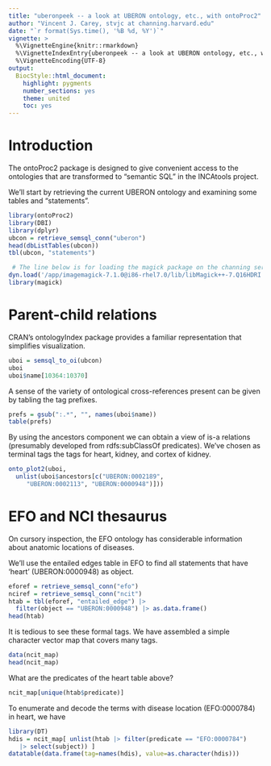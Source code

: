 ```yaml
---
title: "uberonpeek -- a look at UBERON ontology, etc., with ontoProc2"
author: "Vincent J. Carey, stvjc at channing.harvard.edu"
date: "`r format(Sys.time(), '%B %d, %Y')`"
vignette: >
  %\VignetteEngine{knitr::rmarkdown}
  %\VignetteIndexEntry{uberonpeek -- a look at UBERON ontology, etc., with ontoProc2}
  %\VignetteEncoding{UTF-8}
output:
  BiocStyle::html_document:
    highlight: pygments
    number_sections: yes
    theme: united
    toc: yes
---
```


# Introduction

The ontoProc2 package is designed to give convenient
access to the ontologies that are transformed to "semantic
SQL" in the INCAtools project.

We'll start by retrieving the current UBERON ontology and examining
some tables and "statements".

```r
library(ontoProc2)
library(DBI)
library(dplyr)
ubcon = retrieve_semsql_conn("uberon")
head(dbListTables(ubcon))
tbl(ubcon, "statements")
```


```r
 # The line below is for loading the magick package on the channing server
dyn.load('/app/imagemagick-7.1.0@i86-rhel7.0/lib/libMagick++-7.Q16HDRI.so.5')
library(magick)
```


# Parent-child relations

CRAN's ontologyIndex package provides a familiar representation that
simplifies visualization.

```r
uboi = semsql_to_oi(ubcon)
uboi
uboi$name[10364:10370]
```

A sense of the variety of ontological cross-references
present can be given by tabling the tag prefixes.
```r
prefs = gsub(":.*", "", names(uboi$name))
table(prefs)
```

By using the ancestors component we can obtain
a view of is-a relations (presumably developed from
rdfs:subClassOf predicates).  We've chosen as
terminal tags the tags for heart, kidney, and cortex of kidney.
```r
onto_plot2(uboi, 
  unlist(uboi$ancestors[c("UBERON:0002189", 
     "UBERON:0002113", "UBERON:0000948")]))
```

# EFO and NCI thesaurus

On cursory inspection, the EFO ontology has
considerable information about anatomic locations of diseases.

We'll use the entailed edges table in EFO to find all statements
that have 'heart' (UBERON:0000948) as object.

```r
eforef = retrieve_semsql_conn("efo")
nciref = retrieve_semsql_conn("ncit")
htab = tbl(eforef, "entailed_edge") |> 
  filter(object == "UBERON:0000948") |> as.data.frame() 
head(htab)
```

It is tedious to see these formal tags.  We have
assembled a simple character vector map that covers
many tags.
```r
data(ncit_map)
head(ncit_map)
```

What are the predicates of the heart table above?
```r
ncit_map[unique(htab$predicate)]
```
To enumerate and decode the terms with disease location (EFO:0000784)
in heart, we have

```r
library(DT)
hdis = ncit_map[ unlist(htab |> filter(predicate == "EFO:0000784") 
   |> select(subject)) ]
datatable(data.frame(tag=names(hdis), value=as.character(hdis)))
```
